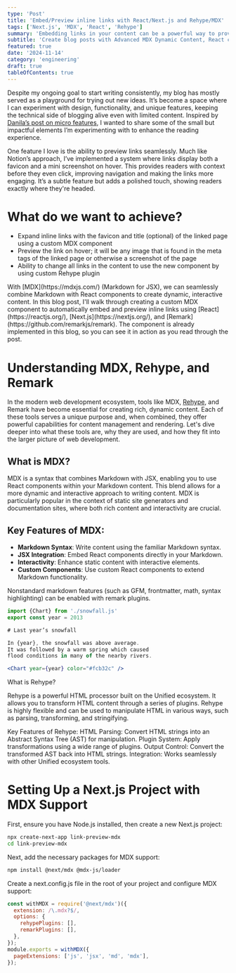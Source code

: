 ```yaml
---
type: 'Post'
title: 'Embed/Preview inline links with React/Next.js and Rehype/MDX'
tags: ['Next.js', 'MDX', 'React', 'Rehype']
summary: 'Embedding links in your content can be a powerful way to provide additional context or information. In this post, we explore how to create a custom MDX component to embed/preview inline links in your React/Next.js application using Rehype and MDX.'
subtitle: 'Create blog posts with Advanced MDX Dynamic Content, React components and APIs'
featured: true
date: '2024-11-14'
category: 'engineering'
draft: true
tableOfContents: true
---
```


Despite my ongoing goal to start writing consistently, my blog has mostly served as a playground for trying out new ideas. It’s become a space where I can experiment with design, functionality, and unique features, keeping the technical side of blogging alive even with limited content. Inspired by [Danila’s post on micro features](https://danilafe.com/blog/blog_microfeatures/), I wanted to share some of the small but impactful elements I’m experimenting with to enhance the reading experience.

One feature I love is the ability to preview links seamlessly. Much like Notion’s approach, I’ve implemented a system where links display both a favicon and a mini screenshot on hover. This provides readers with context before they even click, improving navigation and making the links more engaging. It’s a subtle feature but adds a polished touch, showing readers exactly where they're headed.

# What do we want to achieve?

 - Expand inline links with the favicon and title (optional) of the linked page using a custom MDX component
 - Preview the link on hover; it will be any image that is found in the meta tags of the linked page or otherwise a screenshot of the page
 - Ability to change all links in the content to use the new component by using custom Rehype plugin

<aside>With [MDX](https://mdxjs.com/) (Markdown for JSX), we can seamlessly combine Markdown with React components to create dynamic, interactive content. In this blog post, I'll walk through creating a custom MDX component to automatically embed and preview inline links using [React](https://reactjs.org/), [Next.js](https://nextjs.org/), and [Remark](https://github.com/remarkjs/remark). The component is already implemented in this blog, so you can see it in action as you read through the post.</aside>


# Understanding MDX, Rehype, and Remark

In the modern web development ecosystem, tools like MDX, [Rehype](https://github.com/rehypejs/rehype), and Remark have become essential for creating rich, dynamic content. Each of these tools serves a unique purpose and, when combined, they offer powerful capabilities for content management and rendering. Let's dive deeper into what these tools are, why they are used, and how they fit into the larger picture of web development.

## What is MDX?

MDX is a syntax that combines Markdown with <Tooltip text="JSX is an extension to JavaScript that looks like HTML but makes it convenient to use components (reusable things)">JSX</Tooltip>, enabling you to use React components within your Markdown content. This blend allows for a more dynamic and interactive approach to writing content. MDX is particularly popular in the context of static site generators and documentation sites, where both rich content and interactivity are crucial.

## Key Features of MDX:
- **Markdown Syntax**: Write content using the familiar Markdown syntax.
- **JSX Integration**: Embed React components directly in your Markdown.
- **Interactivity**: Enhance static content with interactive elements.
- **Custom Components**: Use custom React components to extend Markdown functionality.

<aside>Nonstandard markdown features (such as GFM, frontmatter, math, syntax highlighting) can be enabled with remark plugins.</aside>

```jsx
import {Chart} from './snowfall.js'
export const year = 2013

# Last year’s snowfall

In {year}, the snowfall was above average.
It was followed by a warm spring which caused
flood conditions in many of the nearby rivers.

<Chart year={year} color="#fcb32c" />
```

What is Rehype?

Rehype is a powerful HTML processor built on the Unified ecosystem. It allows you to transform HTML content through a series of plugins. Rehype is highly flexible and can be used to manipulate HTML in various ways, such as parsing, transforming, and stringifying.

Key Features of Rehype:
HTML Parsing: Convert HTML strings into an Abstract Syntax Tree (AST) for manipulation.
Plugin System: Apply transformations using a wide range of plugins.
Output Control: Convert the transformed AST back into HTML strings.
Integration: Works seamlessly with other Unified ecosystem tools.

# Setting Up a Next.js Project with MDX Support

First, ensure you have Node.js installed, then create a new Next.js project:

```bash
npx create-next-app link-preview-mdx
cd link-preview-mdx
```

Next, add the necessary packages for MDX support:

```bash
npm install @next/mdx @mdx-js/loader
```

Create a next.config.js file in the root of your project and configure MDX support:

```javascript caption="next.config.js
const withMDX = require('@next/mdx')({
  extension: /\.mdx?$/,
  options: {
    rehypePlugins: [],
    remarkPlugins: [],
  },
});
module.exports = withMDX({
  pageExtensions: ['js', 'jsx', 'md', 'mdx'],
});
```